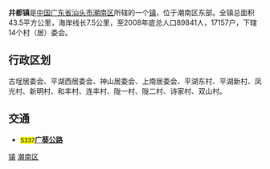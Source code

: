 {{coor icon|w=24px|23|11|38|N|116|33|05|E}}
{{中国乡级行政区
| 行政区全称 = 井都镇
| 景观照片文件名 =
| 景观照片描述 =
| 汉语拼音 = Jingdu Zhen
| 通用拼音 =
| 注音符號 =
| 其它标音类型1 =
| 其它标音1 =
| 其它标音类型2 =
| 其它标音2 =
| 其它语言类型1 = [[英语|英语]]
| 其它语言地名1 = Jingdu Town
| 其它语言类型2 =
| 其它语言地名2 =
| 上级行政区 = [[广东省|广东省]][[汕头市|汕头市]][[潮南区|潮南区]]
| 行政区类别 = [[镇|镇]]
| 行政区划代码 =
| 地理坐标 =
| 总面积 = 43.5[[平方公里|平方公里]]
| 户籍人口 = 89,841人
| 户籍人口年份 = 2008年
| 常住人口 =
| 常住人口年份 =
| 人口密度 = 约2,065人/平方公里
| 行政区划 = 辖14个[[居委会|居委会]]与[[行政村|行政村]]
| 官方网站 =
| 政府驻地 =
| 邮政编码 = 515144
| 毗邻行政区 = [[城南街道|城南街道]] <br> [[金浦街道|金浦街道]] <br> [[和平镇|和平镇]] <br> [[陇田镇|陇田镇]]   
| 位置图文件名 =
| 位置图描述 =
}}
'''井都镇'''是[[中国|中国]][[广东省|广东省]][[汕头市|汕头市]][[潮南区|潮南区]]所辖的一个[[镇|镇]]，位于潮南区东部。全镇总面积43.5平方公里，海岸线长7.5公里，至2008年底总人口89841人，17157户，下辖14个村（居）委会。

==行政区划==
古埕居委会、平湖西居委会、神山居委会、上南居委会、平湖东村、平湖新村、凤光村、新明村、和丰村、连丰村、陇一村、陇二村、诗家村、双山村。

==交通==
*<span style="background:yellow; color:black; font-size:smaller">S337</span>'''[[广葵公路|广葵公路]]'''

{{Geographic Location (8-way)
 | 西北 = [[和平镇|和平镇]]
 | 北 = [[金浦街道|金浦街道]]
 | 東北 = [[城南街道|城南街道]]
 | 西 = [[陇田镇|陇田镇]]
 | 中央 = 井都镇
 | 東 = [[海门镇_(汕头市)|海门镇]]
 | 西南 = [[陇田镇|陇田镇]]
 | 南 = [[南海|南海]] 
 | 東南 = [[南海|南海]]
}}

{{广东行政区划小作品}}
{{汕头市潮南区行政区划}}
[[category:潮南区行政区划|镇]]
[[category:汕头建制镇|潮南区]]